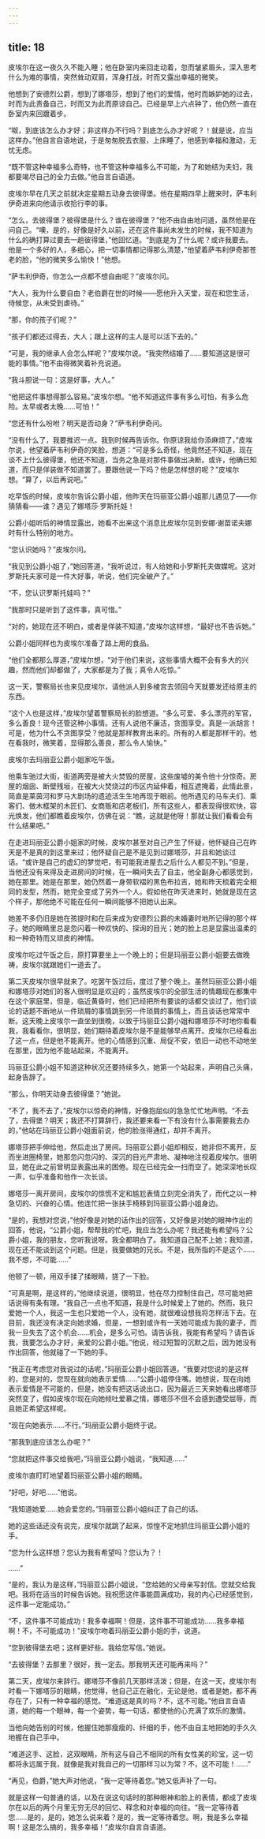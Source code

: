 ```yaml
---
---
---
```

title: 18
---





皮埃尔在这一夜久久不能入睡；他在卧室内来回走动着，忽而皱紧眉头，深入思考什么为难的事情，突然耸动双肩，浑身打战，时而又露出幸福的微笑。

他想到了安德烈公爵，想到了娜塔莎，想到了他们的爱情，他时而嫉妒她的过去，时而为此责备自己，时而又为此而原谅自己。已经是早上六点钟了，他仍然一直在卧室内来回踱着步。

“呶，到底该怎么办才好；非这样办不行吗？到底怎么办才好呢？！就是说，应当这样办。”他自言自语地说，于是匆匆脱去衣服，上床睡了，他感到幸福和激动，无忧无虑。

“既不管这种幸福多么奇特，也不管这种幸福多么不可能，为了和她结为夫妇，我都要竭尽自己的全力去做。”他自言自语道。

皮埃尔早在几天之前就决定星期五动身去彼得堡。他在星期四早上醒来时，萨韦利伊奇进来向他请示收拾行李的事。

“怎么，去彼得堡？彼得堡是什么？谁在彼得堡？”他不由自由地问道，虽然他是在问自己。“噢，是的，好像是好久以前，还在这件事尚未发生的时候，我不知道为什么的确打算过要去一趟彼得堡，”他回忆道。“到底是为了什么呢？或许我要去。他是一个多好的人，多细心，把一切事情都记得那么清楚，”他望着萨韦利伊奇那苍老的脸，“他的微笑多么愉快！”他想。

“萨韦利伊奇，你怎么一点都不想自由呢？”皮埃尔问。

“大人，我为什么要自由？老伯爵在世的时候——愿他升入天堂，现在和您生活，侍候您，从未受到虐待。”

“那，你的孩子们呢？”

“孩子们都还过得去，大人；跟上这样的主人是可以活下去的。”

“可是，我的继承人会怎么样呢？”皮埃尔说。“我突然结婚了……要知道这是很可能的事情。”他不由得微笑着补充说道。

“我斗胆说一句：这是好事，大人。”

“他把这件事想得那么容易。”皮埃尔想。“他不知道这件事有多么可怕，有多么危险。太早或者太晚……可怕！”

“您还有什么吩咐？明天是否动身？”萨韦利伊奇问。

“没有什么了，我要推迟一点。我到时候再告诉你。你原谅我给你添麻烦了，”皮埃尔说，他望着萨韦利伊奇的笑脸，想道：“可是多么奇怪，他竟然还不知道，现在谈不上什么彼得堡，他还不知道，当务之急是对那件事做出决断。或许，他确已知道，而只是佯装做不知道罢了。要跟他说一下吗？他是怎样想的呢？”皮埃尔想。“算了，以后再说吧。”

吃早饭的时候，皮埃尔告诉公爵小姐，他昨天在玛丽亚公爵小姐那儿遇见了——你猜猜看——谁？遇见了娜塔莎·罗斯托娃！

公爵小姐听后的神情显露出，她看不出来这个消息比皮埃尔见到安娜·谢苗诺夫娜时有什么特别的地方。

“您认识她吗？”皮埃尔问。

“我见到公爵小姐了，”她回答道，“我听说过，有人给她和小罗斯托夫做媒呢。这对罗斯托夫家可是一件大好事，听说，他们完全破产了。”

“不，您认识罗斯托娃吗？”

“我那时只是听到了这件事，真可惜。”

“对的，她现在还不明白，或者是佯装不知道，”皮埃尔这样想，“最好也不告诉她。”

公爵小姐同样也为皮埃尔准备了路上用的食品。

“他们全都那么厚道，”皮埃尔想，“对于他们来说，这些事情大概不会有多大的兴趣，然而他们却都做了，大家都是为了我；真令人吃惊。”

这一天，警察局长也来见皮埃尔，请他派人到多棱宫去领回今天就要发还给原主的东西。

“这个人也是这样，”皮埃尔望着警察局长的脸想道。“多么可爱、多么漂亮的军官，多么善良！现今还管这种小事情。还有人说他不廉洁，贪图享受。真是一派胡言！可是，他为什么不贪图享受？他就是那样教育出来的。所有的人都是那样干的。他在看我时，微笑着，显得那么善良，那么令人愉快。”

皮埃尔去玛丽亚公爵小姐家吃午饭。

他乘车驰过大街，街道两旁是被大火焚毁的房屋，这些废墟的美令他十分惊奇。房屋的烟囱、断壁残垣，在被大火焚烧过的市区内延伸着，相互遮掩着，此情此景，简直是莱茵河和罗马大剧场的遗迹活生生地再现于眼前。他所遇见的马车夫们、乘客们、做木框架的木匠们、女商贩和店老板们，所有这些人，都表现得很欢快，容光焕发，他们都瞧着皮埃尔，仿佛在说：“瞧，这就是他呀！那就让我们看看会有什么结果吧。”

在走进玛丽亚公爵小姐家的时候，皮埃尔甚至对自己产生了怀疑，他怀疑自己在昨天是不是真的到这里来过；他怀疑自己是不是见到过娜塔莎，并且和她谈过话。“或许是自己的虚幻的梦觉吧，有可能我进屋去之后什么人都见不到。”但是，当他还没有来得及走进房间的时候，在一瞬间失去了自主，他全副身心都感觉到，她在那里。她是在那里，她仍然着一身带软褶的黑色布拉吉，她和昨天梳着完全相同的发型，然而，她完全变成了另外一个人。假如他在昨天进来时，她就是现在这个样子，那他绝不可能在任何一瞬间能够不把她认出来。

她差不多仍旧是她在孩提时和在后来成为安德烈公爵的未婚妻时地所记得的那个样子。她的眼睛里总是忽闪着一种欢快的、探询的目光；她的脸上总是显露出温柔的和一种奇特而又顽皮的神情。

皮埃尔吃过午饭之后，原打算要坐上一个晚上的；但是玛丽亚公爵小姐要去做晚祷，皮埃尔就跟她们一道去了。

第二天皮埃尔很早就来了。吃罢午饭过后，度过了整个晚上。虽然玛丽亚公爵小姐和娜塔莎对她们的客人很明显是欢迎的；虽然皮埃尔的全部生活的情趣现在都集中在这个家庭里，但是，临近黄昏时，他们已经把所有要谈的话都交谈过了，他们谈论的话题不断地从一件琐屑的事情跳到另一件琐屑的事情上，而且谈话也常常中断。这天晚上皮埃尔一直坐到很晚，以致于玛丽亚公爵小姐和娜塔莎不时地你看看我，我看看你，很明显，她们期待着皮埃尔是不是能够早点离开。皮埃尔已经看出了这一点，但是他不能离开。他的心情感到沉重、局促不安，依旧一动也不动地坐在那里，因为他不能站起来，不能离开。

玛丽亚公爵小姐不知道这种状况还要持续多久，她第一个站起来，声明自己头痛，起身告辞了。

“那么，你明天动身去彼得堡？”她说。

“不了，我不去了，”皮埃尔以惊奇的神情，好像抱屈似的急急忙忙地声明。“不去了，去得堡？明天；我还不打算辞行，我还要来看一下有没有什么事需要我去办的，”他站在玛丽亚公爵小姐面前说，他的脸涨得通红，却并不离开。

娜塔莎把手伸给他，然后走出了房间。玛丽亚公爵小姐却相反，她非但不离开，反而坐进圈椅里，她那忽闪忽闪的、深沉的目光严肃地、凝神地注视着皮埃尔。很明显，她在此之前曾明显表露出来的困倦。现在已经完全一扫而空了。她深深地长叹一声，似乎准备和他作一次长谈。

娜塔莎一离开房间，皮埃尔的惊慌不定和尴尬表情立刻完全消失了，而代之以一种急切的、兴奋的心情。他连忙把一张扶手椅移到玛丽亚公爵小姐身边。

“是的，我想对您说，”他好像是对她的话作出的回答，又好像是对她的眼神作出的回答，他说，“公爵小姐，帮帮我的忙吧，我应当怎么办呢？我还能有希望吗？公爵小姐，我的朋友，您听我说呀。我全都明白了。我知道自己配不上她；我知道，现在还不能谈到这个问题。但是，我要做她的兄长。不是，我所指的不是这个……我不想，不可能……”

他顿了一顿，用双手揉了揉眼睛，搓了一下脸。

“可真是啊，是这样的，”他继续说道，很明显，他在尽力控制住自己，尽可能地把话说得有条有理。“我自己一点也不知道，我是什么时候爱上了她的。然而，我只爱她一个人，我这一生也只爱她一个人，没有她，就很难设想我将怎样活下去。在目前，我还没有决定向她求婚，但是，一想到或许有一天她可能成为我的妻子，而我一旦失去了这个机会……机会，是多么可怕。请告诉我，我能有希望吗？请告诉我，我要怎么办才好，亲爱的公爵小姐。”他说，经过短暂的沉默之后，因为她没有作出回答，他就碰了一下她的手。

“我正在考虑您对我说过的话呢，”玛丽亚公爵小姐回答道。“我要对您说的是这样的，您是对的，您现在就向她表示爱情……”公爵小姐停住嘴。她想说，现在向她表示爱情是不可能的，但是，她没有把这话说出口，因为最近三天来她看出娜塔莎突然变了，假如皮埃尔现在向她倾吐爱慕之情，娜塔莎不但不会感到遭受屈辱，而且她正希望这样呢。

“现在向她表示……不行。”玛丽亚公爵小姐终于说。

“那我到底应该怎么办呢？”

“您就把这件事交给我吧，”玛丽亚公爵小姐说，“我知道……”

皮埃尔直盯盯地望着玛丽亚公爵小姐的眼睛。

“好吧，好吧……”他说。

“我知道她爱……她会爱您的。”玛丽亚公爵小姐纠正了自己的话。

她的这些话还没有说完，皮埃尔就跳了起来，惊惶不定地抓住玛丽亚公爵小姐的手。

“您为什么这样想？您认为我有希望吗？您认为？！

……”

“是的，我认为是这样，”玛丽亚公爵小姐说，“您给她的父母亲写封信。您就交给我吧。我将在适当的时候告诉她。我祝愿这件事能圆满成功，我的内心已经感觉到，这件事一定能成功。”

“不，这件事不可能成功！我多幸福啊！但是，这件事不可能成功……我多幸福啊！不，不可能成功！”皮埃尔吻着玛丽亚公爵小姐的手，说道。

“您到彼得堡去吧；这样更好些。我给您写信。”她说。

“去彼得堡？去那里？很好，我一定去。那我明天还可能再来吗？”

第二天，皮埃尔来辞行。娜塔莎不像前几天那样活泼；但是，在这一天，皮埃尔有时看一下娜塔莎的眼睛，他觉得，他自己正在融化，无论是他，或者是她，都不再存在了，只有一种幸福的感觉。“难道这是真的吗？不，这不可能。”他自言自语道，她的每一个眼神，每一个姿势，每一句话，都使他的心充满了欢乐的激情。

当他向她告别的时候，他握住她那瘦瘦的、纤细的手，他不由自主地把她的手久久地握在自己手中。

“难道这手、这脸，这双眼睛，所有这与自己不相同的所有女性美的珍宝，这一切都将永远属于我，就像是我对我自己的一切那样习以为常？不，这不可能！……”

“再见，伯爵，”她大声对他说，“我一定等待着您。”她又低声补了一句。

就是这样一句普通的话，以及在说这句话时的那种眼神和脸上的表情，都成了皮埃尔在以后的两个月里无穷无尽的回忆、释念和对幸福的向往。“我一定等待着您……是的，是的，她怎么说来着？是的，我一定等待着您。啊，我是多么幸福啊！这是怎么搞的，我多幸福！”皮埃尔自言自语道。